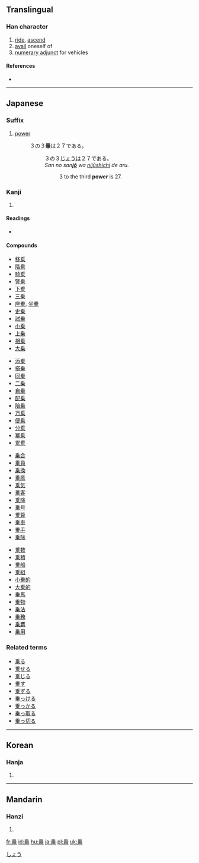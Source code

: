 {{also|乘}}<!-- may be replaced by zh-forms -->
==Translingual==

===Han character===
{{Han char|rn=4|rad=丿|as=08|sn=9|four=|canj=竹木廿 (HDT)}}

# [[ride]], [[ascend]]
# [[avail]] oneself of
# [[numerary adjunct]] for vehicles

====References====
* {{Han ref|kx=0083.081|dkj=00153|dj=0166.300|hdz=10039.080|uh=4E57|ud=20055}}

----

==Japanese==

===Suffix===
{{ja-pos|k|suffix|hira=じょう|rom=jō}}

# {{math|lang=ja}} [[power]]
#: ３の３'''乗'''は２７である。
#:: ３の３[[じょう]]は２７である。
#:: ''San no san'''[[jō]]''' wa [[ni]][[jū]][[shichi]] de aru.''
#::: 3 to the third '''power''' is 27.

===Kanji===
{{ja-kanji|grade=3|rs=丿08}}

# {{defn|Japanese}}

====Readings====
* {{ja-readings|on=[[じょう]] (''jō''), [[しょう]] (''shō'')|kun=[[のる]] ([[乗る]], ''noru''), [[のり]] ([[乗り]], ''nori''), [[のせる]] ([[乗せる]], ''noseru'')|nanori=[[のり]] (''nori'')}}

====Compounds====
{{top4}}
* [[移乗]]
* [[階乗]]
* [[騎乗]]
* [[警乗]]
* [[下乗]]
* [[三乗]]
* [[座乗]], [[坐乗]]
* [[史乗]]
* [[試乗]]
* [[小乗]]
* [[上乗]]
* [[相乗]]
* [[大乗]]
{{mid4}}
* [[添乗]]
* [[搭乗]]
* [[同乗]]
* [[二乗]]
* [[自乗]]
* [[配乗]]
* [[陪乗]]
* [[万乗]]
* [[便乗]]
* [[分乗]]
* [[冪乗]]
* [[累乗]]
{{mid4}}
* [[乗合]]
* [[乗員]]
* [[乗換]]
* [[乗艦]]
* [[乗気]]
* [[乗客]]
* [[乗降]]
* [[乗号]]
* [[乗算]]
* [[乗車]]
* [[乗手]]
* [[乗除]]
{{mid4}}
* [[乗数]]
* [[乗積]]
* [[乗船]]
* [[乗組]]
* [[小乗的]]
* [[大乗的]]
* [[乗馬]]
* [[乗物]]
* [[乗法]]
* [[乗務]]
* [[乗羃]]
* [[乗用]]
{{bottom}}

===Related terms===
* [[乗る]]
* [[乗せる]]
* [[乗じる]]
* [[乗す]]
* [[乗ずる]]
* [[乗っける]]
* [[乗っかる]]
* [[乗っ取る]]
* [[乗っ切る]]

[[Category:ja:Mathematics|しょう]]

----

==Korean==

===Hanja===
{{ko-hanja|hangeul=승|rv=seung|mr=sŭng}}

# {{defn|Korean}}

----

==Mandarin==

===Hanzi===
{{cmn-hanzi|pin=[[chéng]] ([[cheng2]])|wg=[[ch'eng2|ch'eng<sup>2</sup>]]}}

# {{defn|Mandarin}}

[[fr:乗]]
[[id:乗]]
[[hu:乗]]
[[ja:乗]]
[[pl:乗]]
[[uk:乗]]